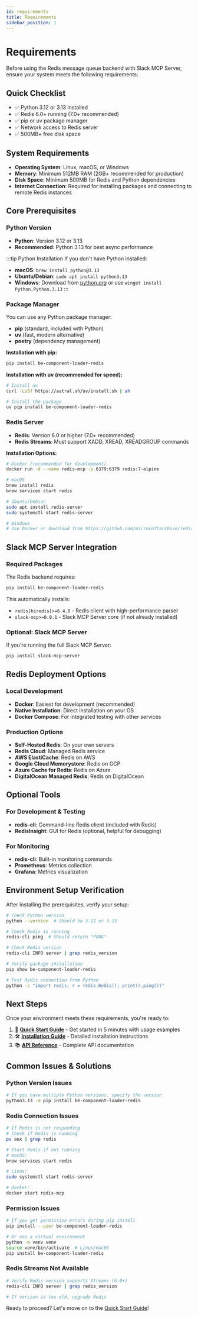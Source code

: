 ```yaml
---
id: requirements
title: Requirements
sidebar_position: 1
---
```


# Requirements

Before using the Redis message queue backend with Slack MCP Server, ensure your system meets the following requirements:

## Quick Checklist

- ✅ Python 3.12 or 3.13 installed
- ✅ Redis 6.0+ running (7.0+ recommended)
- ✅ pip or uv package manager
- ✅ Network access to Redis server
- ✅ 500MB+ free disk space

## System Requirements

- **Operating System**: Linux, macOS, or Windows
- **Memory**: Minimum 512MB RAM (2GB+ recommended for production)
- **Disk Space**: Minimum 500MB for Redis and Python dependencies
- **Internet Connection**: Required for installing packages and connecting to remote Redis instances

## Core Prerequisites

### Python Version

- **Python**: Version 3.12 or 3.13
- **Recommended**: Python 3.13 for best async performance

:::tip Python Installation
If you don't have Python installed:
- **macOS**: `brew install python@3.13`
- **Ubuntu/Debian**: `sudo apt install python3.13`
- **Windows**: Download from [python.org](https://www.python.org/) or use `winget install Python.Python.3.13`
:::

### Package Manager

You can use any Python package manager:

- **pip** (standard, included with Python)
- **uv** (fast, modern alternative)
- **poetry** (dependency management)

**Installation with pip:**
```bash
pip install be-component-loader-redis
```

**Installation with uv (recommended for speed):**
```bash
# Install uv
curl -LsSf https://astral.sh/uv/install.sh | sh

# Install the package
uv pip install be-component-loader-redis
```

### Redis Server

- **Redis**: Version 6.0 or higher (7.0+ recommended)
- **Redis Streams**: Must support XADD, XREAD, XREADGROUP commands

**Installation Options:**

```bash
# Docker (recommended for development)
docker run -d --name redis-mcp -p 6379:6379 redis:7-alpine

# macOS
brew install redis
brew services start redis

# Ubuntu/Debian
sudo apt install redis-server
sudo systemctl start redis-server

# Windows
# Use Docker or download from https://github.com/microsoftarchive/redis/releases
```

## Slack MCP Server Integration

### Required Packages

The Redis backend requires:

```bash
pip install be-component-loader-redis
```

This automatically installs:
- `redis[hiredis]>=6.4.0` - Redis client with high-performance parser
- `slack-mcp>=0.0.1` - Slack MCP Server core (if not already installed)

### Optional: Slack MCP Server

If you're running the full Slack MCP Server:

```bash
pip install slack-mcp-server
```

## Redis Deployment Options

### Local Development
- **Docker**: Easiest for development (recommended)
- **Native Installation**: Direct installation on your OS
- **Docker Compose**: For integrated testing with other services

### Production Options
- **Self-Hosted Redis**: On your own servers
- **Redis Cloud**: Managed Redis service
- **AWS ElastiCache**: Redis on AWS
- **Google Cloud Memorystore**: Redis on GCP
- **Azure Cache for Redis**: Redis on Azure
- **DigitalOcean Managed Redis**: Redis on DigitalOcean

## Optional Tools

### For Development & Testing
- **redis-cli**: Command-line Redis client (included with Redis)
- **RedisInsight**: GUI for Redis (optional, helpful for debugging)

### For Monitoring
- **redis-cli**: Built-in monitoring commands
- **Prometheus**: Metrics collection
- **Grafana**: Metrics visualization

## Environment Setup Verification

After installing the prerequisites, verify your setup:

```bash
# Check Python version
python --version  # Should be 3.12 or 3.13

# Check Redis is running
redis-cli ping  # Should return "PONG"

# Check Redis version
redis-cli INFO server | grep redis_version

# Verify package installation
pip show be-component-loader-redis

# Test Redis connection from Python
python -c "import redis; r = redis.Redis(); print(r.ping())"
```

## Next Steps

Once your environment meets these requirements, you're ready to:

1. 🚀 **[Quick Start Guide](./quick-start)** - Get started in 5 minutes with usage examples
2. 🛠️ **[Installation Guide](./installation)** - Detailed installation instructions
3. 📚 **[API Reference](../api-references/)** - Complete API documentation

## Common Issues & Solutions

### Python Version Issues
```bash
# If you have multiple Python versions, specify the version
python3.13 -m pip install be-component-loader-redis
```

### Redis Connection Issues
```bash
# If Redis is not responding
# Check if Redis is running
ps aux | grep redis

# Start Redis if not running
# macOS:
brew services start redis

# Linux:
sudo systemctl start redis-server

# Docker:
docker start redis-mcp
```

### Permission Issues
```bash
# If you get permission errors during pip install
pip install --user be-component-loader-redis

# Or use a virtual environment
python -m venv venv
source venv/bin/activate  # Linux/macOS
pip install be-component-loader-redis
```

### Redis Streams Not Available
```bash
# Verify Redis version supports Streams (6.0+)
redis-cli INFO server | grep redis_version

# If version is too old, upgrade Redis
```

Ready to proceed? Let's move on to the [Quick Start Guide](./quick-start)!
